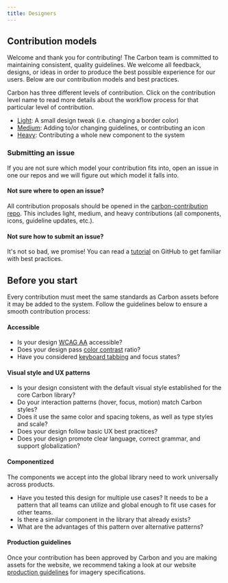 ```yaml
---
title: Designers
---
```


## Contribution models

Welcome and thank you for contributing! The Carbon team is committed to maintaining consistent, quality guidelines. We welcome all feedback, designs, or ideas in order to produce the best possible experience for our users. Below are our contribution models and best practices.

Carbon has three different levels of contribution. Click on the contribution level name to read more details about the workflow process for that particular level of contribution.

- [Light](https://github.com/carbon-design-system/carbon-contribution/wiki/1.-Light-Contribution-Model): A small design tweak (i.e. changing a border color)
- [Medium](https://github.com/carbon-design-system/carbon-contribution/wiki/2.-Medium-Contribution-Model): Adding to/or changing guidelines, or contributing an icon
- [Heavy](https://github.com/carbon-design-system/carbon-contribution/wiki/3.-Heavy-Contribution-Model): Contributing a whole new component to the system

### Submitting an issue

If you are not sure which model your contribution fits into, open an issue in one our repos and we will figure out which model it falls into.

#### Not sure where to open an issue?

All contribution proposals should be opened in the [carbon-contribution repo](https://github.com/carbon-design-system/carbon-contribution). This includes light, medium, and heavy contributions (all components, icons, guideline updates, etc.).

#### Not sure how to submit an issue?

It's not so bad, we promise! You can read a [tutorial](https://help.github.com/articles/creating-an-issue/) on GitHub to get familiar with best practices.

## Before you start

Every contribution must meet the same standards as Carbon assets before it may be added to the system. Follow the guidelines below to ensure a smooth contribution process:

#### Accessible

- Is your design [WCAG AA](https://www.w3.org/WAI/WCAG20/quickref/) accessible?
- Does your design pass [color contrast](https://www.w3.org/TR/UNDERSTANDING-WCAG20/visual-audio-contrast-contrast.html) ratio?
- Have you considered [keyboard tabbing](/guidelines/accessibility/keyboard) and focus states?

#### Visual style and UX patterns

- Is your design consistent with the default visual style established for the core Carbon library?
- Do your interaction patterns (hover, focus, motion) match Carbon styles?
- Does it use the same color and spacing tokens, as well as type styles and scale?
- Does your design follow basic UX best practices?
- Does your design promote clear language, correct grammar, and support globalization?

#### Componentized

The components we accept into the global library need to work universally across products.

- Have you tested this design for multiple use cases? It needs to be a pattern that all teams can utilize and global enough to fit use cases for other teams.
- Is there a similar component in the library that already exists?
- What are the advantages of this pattern over alternative patterns?

#### Production guidelines

Once your contribution has been approved by Carbon and you are making assets for the website, we recommend taking a look at our website [production guidelines](https://github.com/ibm/design-system-website/wiki/Production-guidelines) for imagery specifications.
